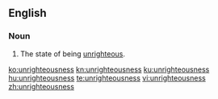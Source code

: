 ==English==
===Noun===
{{en-noun|-}}
# The state of being [[unrighteous]].

[[ko:unrighteousness]]
[[kn:unrighteousness]]
[[ku:unrighteousness]]
[[hu:unrighteousness]]
[[te:unrighteousness]]
[[vi:unrighteousness]]
[[zh:unrighteousness]]